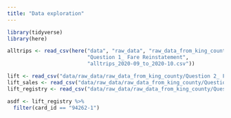 ```yaml
---
title: "Data exploration"
---
```


```r
library(tidyverse)
library(here)

alltrips <- read_csv(here("data", "raw_data", "raw_data_from_king_county", 
                          "Question 1_ Fare Reinstatement", 
                          "alltrips_2020-09_to_2020-10.csv"))

lift <- read_csv("data/raw_data/raw_data_from_king_county/Question 2_ Fare Subsidies/LIFT_boardings.csv")
lift_sales <- read_csv("data/raw_data/raw_data_from_king_county/Question 2_ Fare Subsidies/LIFT_sales.csv")
lift_registry <- read_csv("data/raw_data/raw_data_from_king_county/Question 2_ Fare Subsidies/LIFT_registry.csv")

asdf <- lift_registry %>% 
  filter(card_id == "94262-1")
```


